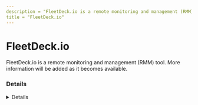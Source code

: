 ```yaml
---
description = "FleetDeck.io is a remote monitoring and management (RMM) tool. More information will be added as it becomes available."
title = "FleetDeck.io"
---
```




# FleetDeck.io

FleetDeck.io is a remote monitoring and management (RMM) tool. More information will be added as it becomes available.

### Details
<Details author={""}
         category={""}
         created={""}
         website={""}
         lastModified={""}
         privileges={""}
         free={ false }
         verification={ false }
/>

#### Installation Paths
<Card code={ ["fleetdeck_agent_svc.exe", "fleetdeck_commander_svc.exe", "fleetdeck_installer.exe", "fleetdeck_commander_launcher.exe", "fleetdeck_agent.exe"] }/>

#### Supported OS
<Badges color="warning" badges={ ["Windows"] }/>




### Forensic Artifacts




#### Network Artifacts
<EuiSpacer size="xl"/>
<NetworkArtifactsTable data={ [{"Description": "Known remote domains", "Domains": ["*.fleetdeck.io", "cognito-idp.us-west-2.amazonaws.com", "fleetdeck.io"], "Ports": []}] }/>




### Detections
- Detects potential network activity of FleetDesk.io RMM tool
  - [Sigma Rule](https://github.com/magicsword-io/LOLRMM/blob/main/detections/sigma/fleetdesk.io_network_sigma.yml)
- Detects potential processes activity of FleetDesk.io RMM tool
  - [Sigma Rule](https://github.com/magicsword-io/LOLRMM/blob/main/detections/sigma/fleetdesk.io_processes_sigma.yml)

### References
- [https://fleetdeck.io/faq/](https://fleetdeck.io/faq/)

